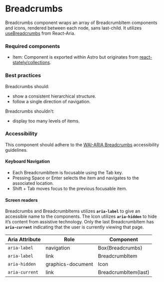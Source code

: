 <Meta title="Components/Breadcrumbs/Breadcrumbs" />

# Breadcrumbs

Breadcrumbs component wraps an array of BreadcrumbItem components and icons, rendered between each node, sans last-child. It utilizes
[useBreadcrumbs](https://react-spectrum.adobe.com/react-aria/useBreadcrumbs.html) from React-Aria.

### Required components

- Item: Component is exported within Astro but originates from [react-stately/collections](https://react-spectrum.adobe.com/react-stately/collections.html).

### Best practices

Breadcrumbs should:
- show a consistent hierarchical structure.
- follow a single direction of navigation.

Breadcrumbs shouldn’t:
- display too many levels of items.

### Accessibility

This component should adhere to the [WAI-ARIA Breadcrumbs](https://www.w3.org/WAI/ARIA/apg/example-index/breadcrumb/index.html) accessibility guidelines. 

#### Keyboard Navigation

- Each BreadcrumbItem is focusable using the Tab key.
- Pressing Space or Enter selects the item and navigates to the associated location.
- Shift + Tab moves focus to the previous focusable item.

#### Screen readers

Breadcrumbs and BreadcrumbItems utilizes **`aria-label`** to give an accessible name to the components. The Icon utilizes **`aria-hidden`** to hide it’s content from assistive technology.
Only the last BreadcrumbItem has **`aria-current`** indicating that the user is currently viewing that page.

| Aria Attribute | Role | Component |
| ---- | ---- | ----------- |
| `aria-label` | navigation | Box(Breadcrumbs) |
| `aria-label` | link | BreadcrumbItem |
| `aria-hidden` | graphics-document | Icon |
| `aria-current` | link | BreadcrumbItem(last) |